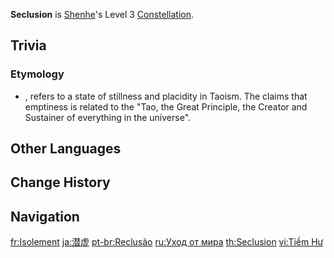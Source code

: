 {{Constellation Infobox
|image       = Constellation Seclusion.png
|description = Increases Level of [[Spring Spirit Summoning]] by 3.<br>Maximum upgrade level is 15.
|level       = 3
|character   = Shenhe
|utility1    = Talent Level Increase
|utility2    = Elemental Skill Level Increase
}}
'''Seclusion''' is [[Shenhe]]'s Level 3 [[Constellation]].

==Trivia==
=== Etymology===
*{{Lang|1=''Xū''|zh=虚}}, refers to a state of stillness and placidity in Taoism. The {{w|Tao Te Ching}} claims that emptiness is related to the "Tao, the Great Principle, the Creator and Sustainer of everything in the universe".

==Other Languages==
{{Other Languages
|en      = Seclusion
|zhs     = 潜虚
|zhs_rm  = Qián Xū
|zht     = 潛虛
|zht_rm  = Qián Xū
|zh_tl   = Concentrate in Emptiness
|ja      = 潜虚
|ja_rm   = Senkyo{{Assumed}}
|ja_tl   = Concentrate in Emptiness{{Sino}}
|ko      = 잠허
|ko_tl   = Concentrate in Emptiness
|es      = Reclusión
|es_tl   = Reclusion
|fr      = Isolement
|fr_tl   = Seclusion
|ru      = Уход от мира
|ru_tl   = Withdrawl From the World
|th      = Seclusion
|vi      = Tiềm Hư
|vi_tl   = 
|de      = Zurückgezogenheit
|de_tl   = Seclusion
|id      = Seclusion
|pt      = Reclusão
|pt_tl   = Seclusion
|tr      = İnziva
|tr_tl   = Seclusion
|it      = Isolamento
|it_tl   = Isolation
}}

==Change History==
{{Change History|2.4}}

==Navigation==
{{Talent Navbox|Shenhe}}

[[fr:Isolement]]
[[ja:潜虚]]
[[pt-br:Reclusão]]
[[ru:Уход от мира]]
[[th:Seclusion]]
[[vi:Tiềm Hư]]